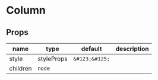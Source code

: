 
# Column

## Props

|name|type|default|description|
|----|----|-------|-----------|
|style|styleProps|`&#123;&#125;`||
|children|`node`|||



